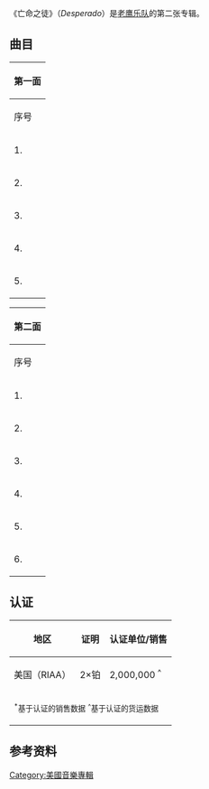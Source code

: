 {{Infobox album
| Name = Desperado
| Type =studio 
| Cover = 亡命之徒专辑封面.jpg
| Background = 
| Alt = 
| Artist = [[老鷹樂隊|老鷹樂隊]]
| Released = 1973年4月17日
| Format = 
| Recorded = Island Studios,伦敦,英国；1973年
| Genre = 城市摇滚、民谣摇滚
| Length = 35:40
| Label = Asylum
| Director = 
| Producer = 
| Reviews = 
| Chart position = 
| Certification = 
| Last album = [[Eagles_(专辑)|Eagles]]<br/>(1972)
| This album = [[亡命之徒_(专辑)|Desperado]]<br/>(1973)
| Next album = [[On_the_Border|On the Border]]<br/>(1974)
| Misc = 
}}
《亡命之徒》（''Desperado''）是[[老鹰乐队|老鹰乐队]]的第二张专辑。

==曲目==
{{col-begin}}
{{col-2}}
{| class="wikitable"
! colspan="5" |第一面
|-
!<abbr>序号</abbr>
!标题
!作者
!主唱
!时长
|-
|1.
|"Doolin-Dalton"
|
* Don Henley
* Glenn Frey
* J.D. Souther
* Jackson Browne
|Don Henley and Glenn Frey
|3:26
|-
|2.
|"Twenty-One"
|Bernie Leadon
|Bernie Leadon
|2:11
|-
|3.
|"Out of Control"
|
* Henley
* Frey
* Tom Nixon
|Frey
|3:04
|-
|4.
|"Tequila Sunrise"
|
* Henley
* Frey
|Frey
|2:52
|-
|5.
|"Desperado"
|
* Henley
* Frey
|Henley
|3:36
|}
{{col-2}}
{| class="wikitable"
! colspan="5" |第二面
|-
!<abbr>序号</abbr>
!标题
!作者
!主唱
!时长
|-
|1.
|"Certain Kind of Fool"
|
* Henley
* Frey
* Randy Meisner
|Randy Meisner
|3:02
|-
|2.
|"Doolin-Dalton (Instrumental)"
|
* Henley
* Frey
* Souther
* Browne
|''instrumental''
|0:48
|-
|3.
|"Outlaw Man"
|David Blue
|Frey
|3:34
|-
|4.
|"Saturday Night"
|
* Henley
* Frey
* Meisner
* Leadon
|Henley with Meisner
|3:20
|-
|5.
|"Bitter Creek"
|Leadon
|Leadon
|5:00
|-
|6.
|"Doolin-Dalton/Desperado (Reprise)"
|
* Henley
* Frey
* Souther
* Browne
|Henley
|4:50
|}
{{col-end}}
== 认证==
{| class="wikitable sortable"
!地区
!证明
!认证单位/销售
|-
!美国（RIAA）
|2×铂
|2,000,000 <sup>^</sup>
|-
| colspan="3" |<small><sup>*</sup>基于认证的销售数据</small>
<small><sup>^</sup>基于认证的货运数据</small>
|}

[[Category:美國音樂專輯|Category:美國音樂專輯]]

== 参考资料 ==
<references />{{Eagles}}